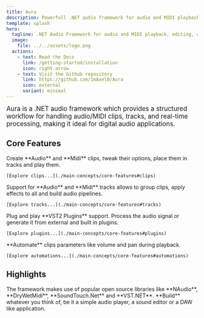 ```yaml
---
title: Aura
description: Powerfull .NET audio framework for audio and MIDI playback, editing, and VST plugin integration.
template: splash
hero:
  tagline: .NET Audio Framework for audio and MIDI playback, editing, and plugin integration.
  image:
    file: ../../assets/logo.png
  actions:
    - text: Read the Docs
      link: /getting-started/installation
      icon: right-arrow
    - text: Visit the Github repository
      link: https://github.com/ImAxel0/Aura
      icon: external
      variant: minimal
---
```



<big>
  Aura is a .NET audio framework which provides a structured workflow for
  handling audio/MIDI clips, tracks, and real-time processing, making it ideal
  for digital audio applications.
</big>

## Core Features

<CardGrid>
  <Card title="Audio and Midi clips" icon="biome">
    Create **Audio** and **Midi** clips, tweak their options, place them in
    tracks and play them.

    [Explore clips...](./main-concepts/core-features#clips)

  </Card>
  <Card title="Audio and Midi tracks" icon="bars">
    Support for **Audio** and **Midi** tracks allows to group clips, apply
    effects to all and build audio pipelines.

    [Explore tracks...](./main-concepts/core-features#tracks)

  </Card>
  <Card title="Virtual Studio Technology (VST)" icon="setting">
    Plug and play **VST2 Plugins** support. Process the audio signal or generate
    it from external and built in plugins.

    [Explore plugins...](./main-concepts/core-features#plugins)

  </Card>
  <Card title="Automations" icon="forward-slash">
    **Automate** clips parameters like volume and pan during playback.

    [Explore automations...](./main-concepts/core-features#automations)

  </Card>
</CardGrid>

## Highlights

<CardGrid>
  <Card title="Built on Robust Libraries" icon="open-book">
    The framework makes use of popular open source libraries like **NAudio**,
    **DryWetMidi**, **SoundTouch.Net** and **VST.NET**.
  </Card>

<Card title="Wide Use Cases" icon="laptop">
  **Build** whatever you think of, be it a simple audio player, a sound editor
  or a DAW like application.
</Card>

</CardGrid>
